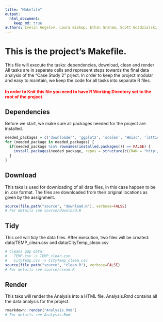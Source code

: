 ```yaml
---
title: "Makefile"
output: 
  html_document:
    keep_md: true
authors: Ivelin Angelov, Laura Bishop, Ethan Graham, Scott Gozdzialski
---
```

# This is the project's Makefile.
This file will execute the tasks: dependencies, download, clean and render
All tasks are in separate cells and represent steps towards the final data analysis of the "Case Study 2" prject.
In order to keep the project modular and easy to maintain, we keep the code for all tasks into separate R files.

#### <font color='red'>In order to Knit this file you need to have R Working Directory set to the root of the project.</font>

## Dependencies
Before we start, we make sure all packages needed for the project are installed.
```r
needed_packages = c('downloader', 'ggplot2', 'scales', 'Hmisc', 'lattice', 'htmlTable', 'plyr')
for (needed_package in needed_packages) {
  if(needed_package %in% rownames(installed.packages()) == FALSE) {
    install.packages(needed_package, repos = structure(c(CRAN = "http://cran.r-project.org")))
  }
}
```
## Download
This taks is used for downloading of all data files, in this case happen to be in .csv format.
The files are downloaded from their original locations as given by the assignment.
```r
source(file.path("source", "download.R"), verbose=FALSE)
# For details see source/download.R
```
## Tidy
This cell will tidy the data files.
After execution, two files will be created: data/TEMP_clean.csv and data/CityTemp_clean.csv
```r
# Cleans gdp data: 
#   TEMP.csv -> TEMP_clean.csv
#   CityTemp.csv -> CityTemp_clean.csv
source(file.path("source", "clean.R"), verbose=FALSE)
# For details see source/clean.R
```
## Render
This taks will render the Analysis into a HTML file. 
Analysis.Rmd contains all the data analysis for the project.
```r
rmarkdown::render("Analysis.Rmd")
# For details see Analysis.Rmd
```
